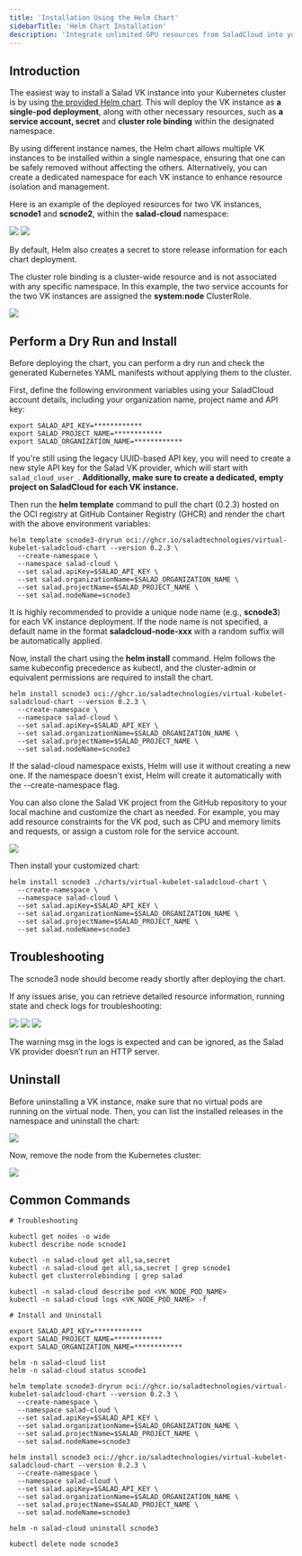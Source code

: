 ```yaml
---
title: 'Installation Using the Helm Chart'
sidebarTitle: 'Helm Chart Installation'
description: 'Integrate unlimited GPU resources from SaladCloud into your Kubernetes clusters'
---
```


## Introduction

The easiest way to install a Salad VK instance into your Kubernetes cluster is by using
[the provided Helm chart](https://github.com/SaladTechnologies/virtual-kubelet-saladcloud/tree/v0.2.1/charts/virtual-kubelet-saladcloud-chart).
This will deploy the VK instance as **a single-pod deployment**, along with other necessary resources, such as **a
service account, secret** and **cluster role binding** within the designated namespace.

By using different instance names, the Helm chart allows multiple VK instances to be installed within a single
namespace, ensuring that one can be safely removed without affecting the others. Alternatively, you can create a
dedicated namespace for each VK instance to enhance resource isolation and management.

Here is an example of the deployed resources for two VK instances, **scnode1** and **scnode2**, within the
**salad-cloud** namespace:

<img src="/container-engine/images/k8s-nodes.png" />

<img src="/container-engine/images/k8s-install1.png" />

By default, Helm also creates a secret to store release information for each chart deployment.

The cluster role binding is a cluster-wide resource and is not associated with any specific namespace. In this example,
the two service accounts for the two VK instances are assigned the **system:node** ClusterRole.

<img src="/container-engine/images/k8s-install2.png" />

## Perform a Dry Run and Install

Before deploying the chart, you can perform a dry run and check the generated Kubernetes YAML manifests without applying
them to the cluster.

First, define the following environment variables using your SaladCloud account details, including your organization
name, project name and API key:

```
export SALAD_API_KEY=************
export SALAD_PROJECT_NAME=************
export SALAD_ORGANIZATION_NAME=************
```

If you're still using the legacy UUID-based API key, you will need to create a new style API key for the Salad VK
provider, which will start with `salad_cloud_user_`. **Additionally, make sure to create a dedicated, empty project on
SaladCloud for each VK instance.**

Then run the **helm template** command to pull the chart (0.2.3) hosted on the OCI registry at GitHub Container Registry
(GHCR) and render the chart with the above environment variables:

```
helm template scnode3-dryrun oci://ghcr.io/saladtechnologies/virtual-kubelet-saladcloud-chart --version 0.2.3 \
  --create-namespace \
  --namespace salad-cloud \
  --set salad.apiKey=$SALAD_API_KEY \
  --set salad.organizationName=$SALAD_ORGANIZATION_NAME \
  --set salad.projectName=$SALAD_PROJECT_NAME \
  --set salad.nodeName=scnode3
```

It is highly recommended to provide a unique node name (e.g., **scnode3**) for each VK instance deployment. If the node
name is not specified, a default name in the format **saladcloud-node-xxx** with a random suffix will be automatically
applied.

Now, install the chart using the **helm install** command. Helm follows the same kubeconfig precedence as kubectl, and
the cluster-admin or equivalent permissions are required to install the chart.

```
helm install scnode3 oci://ghcr.io/saladtechnologies/virtual-kubelet-saladcloud-chart --version 0.2.3 \
  --create-namespace \
  --namespace salad-cloud \
  --set salad.apiKey=$SALAD_API_KEY \
  --set salad.organizationName=$SALAD_ORGANIZATION_NAME \
  --set salad.projectName=$SALAD_PROJECT_NAME \
  --set salad.nodeName=scnode3
```

If the salad-cloud namespace exists, Helm will use it without creating a new one. If the namespace doesn't exist, Helm
will create it automatically with the --create-namespace flag.

You can also clone the Salad VK project from the GitHub repository to your local machine and customize the chart as
needed. For example, you may add resource constraints for the VK pod, such as CPU and memory limits and requests, or
assign a custom role for the service account.

<img src="/container-engine/images/k8s-install3.png" />

Then install your customized chart:

```
helm install scnode3 ./charts/virtual-kubelet-saladcloud-chart \
  --create-namespace \
  --namespace salad-cloud \
  --set salad.apiKey=$SALAD_API_KEY \
  --set salad.organizationName=$SALAD_ORGANIZATION_NAME \
  --set salad.projectName=$SALAD_PROJECT_NAME \
  --set salad.nodeName=scnode3
```

## Troubleshooting

The scnode3 node should become ready shortly after deploying the chart.

If any issues arise, you can retrieve detailed resource information, running state and check logs for troubleshooting:

<img src="/container-engine/images/k8s-install-scnode3.png" />

<img src="/container-engine/images/k8s-troubleshooting.png" />

<img src="/container-engine/images/k8s-install-logs1.png" />

The warning msg in the logs is expected and can be ignored, as the Salad VK provider doesn’t run an HTTP server.

## Uninstall

Before uninstalling a VK instance, make sure that no virtual pods are running on the virtual node. Then, you can list
the installed releases in the namespace and uninstall the chart:

<img src="/container-engine/images/k8s-uninstall.png" />

Now, remove the node from the Kubernetes cluster:

<img src="/container-engine/images/k8s-delete-node.png" />

## Common Commands

```
# Troubleshooting

kubectl get nodes -o wide
kubectl describe node scnode1

kubectl -n salad-cloud get all,sa,secret
kubectl -n salad-cloud get all,sa,secret | grep scnode1
kubectl get clusterrolebinding | grep salad

kubectl -n salad-cloud describe pod <VK_NODE_POD_NAME>
kubectl -n salad-cloud logs <VK_NODE_POD_NAME> -f

# Install and Uninstall

export SALAD_API_KEY=************
export SALAD_PROJECT_NAME=************
export SALAD_ORGANIZATION_NAME=************

helm -n salad-cloud list
helm -n salad-cloud status scnode1

helm template scnode3-dryrun oci://ghcr.io/saladtechnologies/virtual-kubelet-saladcloud-chart --version 0.2.3 \
  --create-namespace \
  --namespace salad-cloud \
  --set salad.apiKey=$SALAD_API_KEY \
  --set salad.organizationName=$SALAD_ORGANIZATION_NAME \
  --set salad.projectName=$SALAD_PROJECT_NAME \
  --set salad.nodeName=scnode3

helm install scnode3 oci://ghcr.io/saladtechnologies/virtual-kubelet-saladcloud-chart --version 0.2.3 \
  --create-namespace \
  --namespace salad-cloud \
  --set salad.apiKey=$SALAD_API_KEY \
  --set salad.organizationName=$SALAD_ORGANIZATION_NAME \
  --set salad.projectName=$SALAD_PROJECT_NAME \
  --set salad.nodeName=scnode3

helm -n salad-cloud uninstall scnode3

kubectl delete node scnode3
```
